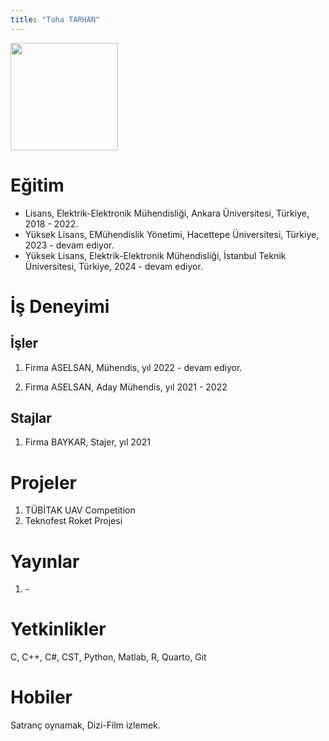 ```yaml
---
title: "Taha TARHAN"
---
```


![](/assets/images/141970.jpg){fig-align="center" width="172"}

# Eğitim

-   Lisans, Elektrik-Elektronik Mühendisliği, Ankara Üniversitesi, Türkiye, 2018 - 2022.
-   Yüksek Lisans, EMühendislik Yönetimi, Hacettepe Üniversitesi, Türkiye, 2023 - devam ediyor.
-   Yüksek Lisans, Elektrik-Elektronik Mühendisliği, İstanbul Teknik Üniversitesi, Türkiye, 2024 - devam ediyor.

# İş Deneyimi

## İşler

1.  Firma ASELSAN, Mühendis, yıl 2022 - devam ediyor.

2.  Firma ASELSAN, Aday Mühendis, yıl 2021 - 2022

## Stajlar

1.  Firma BAYKAR, Stajer, yıl 2021

# Projeler

1.  TÜBİTAK UAV Competition
2.  Teknofest Roket Projesi

# Yayınlar

1.  \-

# Yetkinlikler

C, C++, C#, CST, Python, Matlab, R, Quarto, Git

# Hobiler

Satranç oynamak, Dizi-Film izlemek.

